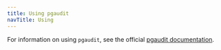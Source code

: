 ```yaml
---
title: Using pgaudit
navTitle: Using
---
```


For information on using `pgaudit`, see the official [pgaudit documentation](https://github.com/pgaudit/pgaudit).